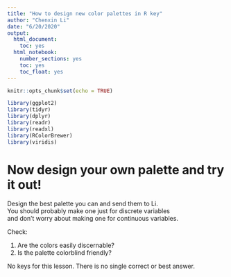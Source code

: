 ---
title: "How to design new color palettes in R key"
author: "Chenxin Li"
date: "6/20/2020"
output:
  html_document:
    toc: yes  
  html_notebook:   
    number_sections: yes    
    toc: yes  
    toc_float: yes   
---

```{r setup, include=FALSE}
knitr::opts_chunk$set(echo = TRUE)
```

 
```{r}
library(ggplot2) 
library(tidyr)
library(dplyr)
library(readr)
library(readxl)
library(RColorBrewer)
library(viridis)
```
 
 
# Now design your own palette and try it out! 
Design the best palette you can and send them to Li.   
You should probably make one just for discrete variables   
and don't worry about making one for continuous variables.     

Check:   

1) Are the colors easily discernable? 
2) Is the palette colorblind friendly?    



No keys for this lesson. There is no single correct or best answer.     
